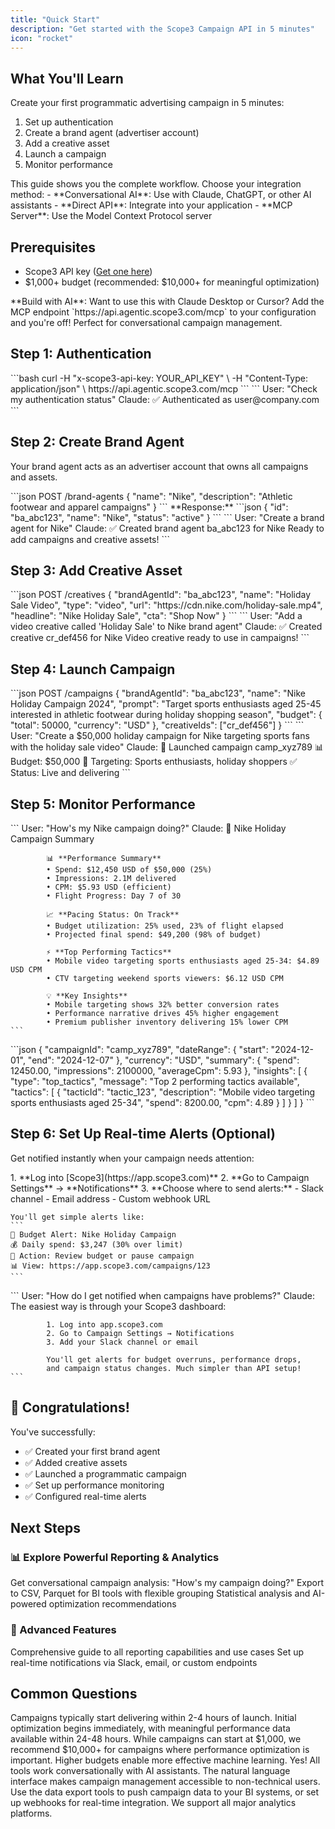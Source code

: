 ```yaml
---
title: "Quick Start"
description: "Get started with the Scope3 Campaign API in 5 minutes"
icon: "rocket"
---
```


## What You'll Learn

Create your first programmatic advertising campaign in 5 minutes:
1. Set up authentication
2. Create a brand agent (advertiser account)
3. Add a creative asset
4. Launch a campaign
5. Monitor performance

<Note>
This guide shows you the complete workflow. Choose your integration method:
- **Conversational AI**: Use with Claude, ChatGPT, or other AI assistants
- **Direct API**: Integrate into your application
- **MCP Server**: Use the Model Context Protocol server
</Note>

## Prerequisites

- Scope3 API key ([Get one here](https://app.scope3.com/api-keys))
- $1,000+ budget (recommended: $10,000+ for meaningful optimization)

<Info>
**Build with AI**: Want to use this with Claude Desktop or Cursor? Add the MCP endpoint `https://api.agentic.scope3.com/mcp` to your configuration and you're off! Perfect for conversational campaign management.
</Info>

## Step 1: Authentication

<Tabs>
  <Tab title="API Headers">
    ```bash
    curl -H "x-scope3-api-key: YOUR_API_KEY" \
         -H "Content-Type: application/json" \
         https://api.agentic.scope3.com/mcp
    ```
  </Tab>
  <Tab title="Conversational">
    ```
    User: "Check my authentication status"
    Claude: ✅ Authenticated as user@company.com
    ```
  </Tab>
</Tabs>

## Step 2: Create Brand Agent

Your brand agent acts as an advertiser account that owns all campaigns and assets.

<Tabs>
  <Tab title="API Call">
    ```json
    POST /brand-agents
    {
      "name": "Nike",
      "description": "Athletic footwear and apparel campaigns"
    }
    ```
    **Response:**
    ```json
    {
      "id": "ba_abc123",
      "name": "Nike",
      "status": "active"
    }
    ```
  </Tab>
  <Tab title="Conversational">
    ```
    User: "Create a brand agent for Nike"
    Claude: ✅ Created brand agent ba_abc123 for Nike
            Ready to add campaigns and creative assets!
    ```
  </Tab>
</Tabs>

## Step 3: Add Creative Asset

<Tabs>
  <Tab title="API Call">
    ```json
    POST /creatives
    {
      "brandAgentId": "ba_abc123",
      "name": "Holiday Sale Video",
      "type": "video",
      "url": "https://cdn.nike.com/holiday-sale.mp4",
      "headline": "Nike Holiday Sale",
      "cta": "Shop Now"
    }
    ```
  </Tab>
  <Tab title="Conversational">
    ```
    User: "Add a video creative called 'Holiday Sale' to Nike brand agent"
    Claude: ✅ Created creative cr_def456 for Nike
            Video creative ready to use in campaigns!
    ```
  </Tab>
</Tabs>

## Step 4: Launch Campaign

<Tabs>
  <Tab title="API Call">
    ```json
    POST /campaigns
    {
      "brandAgentId": "ba_abc123",
      "name": "Nike Holiday Campaign 2024",
      "prompt": "Target sports enthusiasts aged 25-45 interested in athletic footwear during holiday shopping season",
      "budget": {
        "total": 50000,
        "currency": "USD"
      },
      "creativeIds": ["cr_def456"]
    }
    ```
  </Tab>
  <Tab title="Conversational">
    ```
    User: "Create a $50,000 holiday campaign for Nike targeting sports fans with the holiday sale video"
    Claude: 🚀 Launched campaign camp_xyz789
            📊 Budget: $50,000
            🎯 Targeting: Sports enthusiasts, holiday shoppers
            ✅ Status: Live and delivering
    ```
  </Tab>
</Tabs>

## Step 5: Monitor Performance

<Tabs>
  <Tab title="Natural Language Summary">
    ```
    User: "How's my Nike campaign doing?"
    Claude: 🎯 Nike Holiday Campaign Summary
            
            📊 **Performance Summary**
            • Spend: $12,450 USD of $50,000 (25%)
            • Impressions: 2.1M delivered
            • CPM: $5.93 USD (efficient)
            • Flight Progress: Day 7 of 30
            
            📈 **Pacing Status: On Track**
            • Budget utilization: 25% used, 23% of flight elapsed
            • Projected final spend: $49,200 (98% of budget)
            
            ⚡ **Top Performing Tactics**
            • Mobile video targeting sports enthusiasts aged 25-34: $4.89 USD CPM
            • CTV targeting weekend sports viewers: $6.12 USD CPM
            
            💡 **Key Insights**
            • Mobile targeting shows 32% better conversion rates
            • Performance narrative drives 45% higher engagement
            • Premium publisher inventory delivering 15% lower CPM
    ```
  </Tab>
  <Tab title="Data Export">
    ```json
    {
      "campaignId": "camp_xyz789",
      "dateRange": {
        "start": "2024-12-01",
        "end": "2024-12-07"
      },
      "currency": "USD",
      "summary": {
        "spend": 12450.00,
        "impressions": 2100000,
        "averageCpm": 5.93
      },
      "insights": [
        {
          "type": "top_tactics",
          "message": "Top 2 performing tactics available",
          "tactics": [
            {
              "tacticId": "tactic_123",
              "description": "Mobile video targeting sports enthusiasts aged 25-34",
              "spend": 8200.00,
              "cpm": 4.89
            }
          ]
        }
      ]
    }
    ```
  </Tab>
</Tabs>

## Step 6: Set Up Real-time Alerts (Optional)

Get notified instantly when your campaign needs attention:

<Tabs>
  <Tab title="Dashboard Setup (Recommended)">
    1. **Log into [Scope3](https://app.scope3.com)**
    2. **Go to Campaign Settings** → **Notifications**  
    3. **Choose where to send alerts:**
       - Slack channel
       - Email address
       - Custom webhook URL
       
    You'll get simple alerts like:
    ```
    🚨 Budget Alert: Nike Holiday Campaign
    💰 Daily spend: $3,247 (30% over limit)
    🔧 Action: Review budget or pause campaign
    📊 View: https://app.scope3.com/campaigns/123
    ```
  </Tab>
  <Tab title="Conversational">
    ```
    User: "How do I get notified when campaigns have problems?"
    Claude: The easiest way is through your Scope3 dashboard:
            
            1. Log into app.scope3.com
            2. Go to Campaign Settings → Notifications
            3. Add your Slack channel or email
            
            You'll get alerts for budget overruns, performance drops,
            and campaign status changes. Much simpler than API setup!
    ```
  </Tab>
</Tabs>

## 🎉 Congratulations!

You've successfully:
- ✅ Created your first brand agent
- ✅ Added creative assets
- ✅ Launched a programmatic campaign
- ✅ Set up performance monitoring
- ✅ Configured real-time alerts

## Next Steps

### 📊 Explore Powerful Reporting & Analytics

<CardGroup cols={3}>
  <Card title="Campaign Insights" href="/api-reference/reporting/get-campaign-summary" icon="chart-mixed" color="#0D9373">
    Get conversational campaign analysis: "How's my campaign doing?"
  </Card>
  <Card title="Export Data" href="/api-reference/reporting/export-campaign-data" icon="database" color="#0D9373">
    Export to CSV, Parquet for BI tools with flexible grouping
  </Card>
  <Card title="ML Analytics" href="/api-reference/reporting/analyze-tactics" icon="microscope" color="#0D9373">
    Statistical analysis and AI-powered optimization recommendations  
  </Card>
</CardGroup>

### 🚀 Advanced Features

<CardGroup cols={2}>
  <Card title="Reporting Overview" href="/reporting-overview" icon="chart-line">
    Comprehensive guide to all reporting capabilities and use cases
  </Card>
  <Card title="Webhooks & Alerts" href="/webhooks/overview" icon="bell">
    Set up real-time notifications via Slack, email, or custom endpoints
  </Card>
</CardGroup>

## Common Questions

<Accordion title="How long until I see campaign delivery?">
Campaigns typically start delivering within 2-4 hours of launch. Initial optimization begins immediately, with meaningful performance data available within 24-48 hours.
</Accordion>

<Accordion title="What's the minimum viable budget?">
While campaigns can start at $1,000, we recommend $10,000+ for campaigns where performance optimization is important. Higher budgets enable more effective machine learning.
</Accordion>

<Accordion title="Can I use this with ChatGPT or Claude?">
Yes! All tools work conversationally with AI assistants. The natural language interface makes campaign management accessible to non-technical users.
</Accordion>

<Accordion title="How do I integrate with my existing analytics?">
Use the data export tools to push campaign data to your BI systems, or set up webhooks for real-time integration. We support all major analytics platforms.
</Accordion>